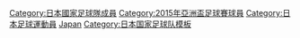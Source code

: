 {{National squad
 | name        = 2015年亞洲盃足球賽日本參賽名單
  | bg        = #0202FF
  | fg        = White
  | bordercolor = #0202FF
 | country     = 日本
 | comp link   = 2015年亞洲盃足球賽
 | comp        = 2015年亞洲盃足球賽
 | p1          = [[川島永嗣]]
 | p2          = [[植田直通]]
 | p3          = [[太田宏介]]
 | p4          = [[本田圭佑]]
 | p5          = [[长友佑都]]
 | p6          = [[森重真人]]
 | p7          = [[遠藤保仁]]
 | p8          = [[清武弘嗣]]
 | p9          = [[岡崎慎司]]
 | p10         = [[香川真司]]
 | p11         = [[丰田阳平]]
 | p12         = [[西川周作]]
 | p13         = [[小林悠 (足球運動員)|小林悠]]
 | p14         = [[武藤嘉紀]]
 | p15         = [[今野泰幸]]
 | p16         = [[鹽谷司]]
 | p17         = [[長谷部誠]] [[File:Captain sports.svg|12px]] 
 | p18         = [[乾貴士|-{乾}-貴士]]
 | p19         = [[昌子源]]
 | p20         = [[柴崎岳]]
 | p21         = [[酒井高德]]
 | p22         = [[吉田麻也]]
 | p23         = [[東口順昭]]
 | coach       = [[哈维尔·阿吉雷|-{zh-hans:哈维尔·阿吉雷;zh-hk:查維亞·艾古爾;zh-tw:哈維爾·阿吉雷;}-]]
}}<noinclude>
</div></div><includeonly>[[Category:日本國家足球隊成員]] [[Category:2015年亞洲盃足球賽球員]][[Category:日本足球運動員]]
</includeonly><noinclude>[[Category:2015年亚洲杯足球赛参赛名单模板|Japan]]
[[Category:日本国家足球队模板]]
</noinclude>